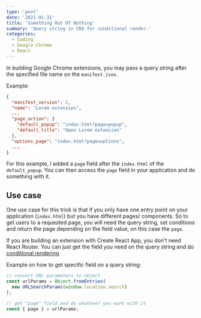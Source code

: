 ```yaml
---
type: 'post'
date: '2021-01-31'
title: 'Something Out Of Nothing'
summary: 'Query string in CRA for conditional render.'
categories:
  - Coding
  - Google Chrome
  - React
---
```


In building Google Chrome extensions, you may pass a query string after the specified file name on the `manifest.json`.

Example:

```json
{
  "manifest_version": 2,
  "name": "Lorem extension",
  ...
  "page_action": {
    "default_popup": "index.html?page=popup",
    "default_title": "Open Lorem extension"
  },
  "options_page": "index.html?page=options",
  ...
}
```

For this example, I added a `page` field after the `index.html` of the `default_popup`. You can then access the `page` field in your application and do something with it.

## Use case

One use case for this trick is that if you only have one entry point on your application (`index.html`) but you have different pages/ components. So to get users to a requested page, you will need the query string, set conditions and return the page depending on the field value, on this case the `page`.

If you are building an extension with Create React App, you don't need React Router. You can just get the field you need on the query string and do [conditional rendering](https://reactjs.org/docs/conditional-rendering.html).

Example on how to get specific field on a query string:

```javascript
// convert URL parameters to object
const urlParams = Object.fromEntries(
  new URLSearchParams(window.location.search)
);

// get "page" field and do whatever you want with it
const { page } = urlParams;
```

<YouTubeVideo src="https://www.youtube.com/watch?v=MtK1HHAm47c" />
